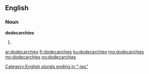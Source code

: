 ==English==

===Noun===
'''dodecarchies'''

# {{plural of|dodecarchy}}

[[Category:English plurals ending in "-ies"]]

[[ar:dodecarchies]]
[[fr:dodecarchies]]
[[ku:dodecarchies]]
[[mg:dodecarchies]]
[[my:dodecarchies]]
[[no:dodecarchies]]